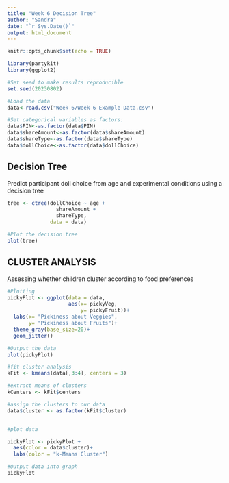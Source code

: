 ```yaml
---
title: "Week 6 Decision Tree"
author: "Sandra"
date: "`r Sys.Date()`"
output: html_document
---
```


```r
knitr::opts_chunk$set(echo = TRUE)
```



```r

library(partykit)
library(ggplot2)

```



```r

#Set seed to make results reproducible
set.seed(20230802)

#Load the data
data<-read.csv("Week 6/Week 6 Example Data.csv")

#Set categorical variables as factors:
data$PIN<-as.factor(data$PIN)
data$shareAmount<-as.factor(data$shareAmount)
data$shareType<-as.factor(data$shareType)
data$dollChoice<-as.factor(data$dollChoice)

```




## Decision Tree
Predict participant doll choice from age and experimental conditions using a decision tree
```r

tree <- ctree(dollChoice ~ age + 
                shareAmount + 
                shareType, 
              data = data)

#Plot the decision tree
plot(tree)

```



## CLUSTER ANALYSIS

Assessing whether children cluster according to food preferences
```r
#Plotting 
pickyPlot <- ggplot(data = data, 
                    aes(x= pickyVeg,
                        y= pickyFruit))+
  labs(x= "Pickiness about Veggies",
       y= "Pickiness about Fruits")+
  theme_gray(base_size=20)+
  geom_jitter()

#Output the data
plot(pickyPlot)

```

```r

#fit cluster analysis
kFit <- kmeans(data[,3:4], centers = 3)

#extract means of clusters
kCenters <- kFit$centers

#assign the clusters to our data
data$cluster <- as.factor(kFit$cluster)


#plot data

pickyPlot <- pickyPlot + 
  aes(color = data$cluster)+
  labs(color = "k-Means Cluster")

#Output data into graph
pickyPlot

```

